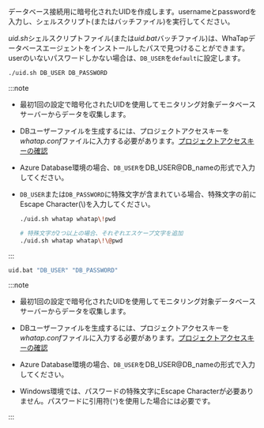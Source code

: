 <Title level={props.level} hashid="create-db-user">DBユーザーファイル作成</Title>

データベース接続用に暗号化されたUIDを作成します。usernameとpasswordを入力し、シェルスクリプト(またはバッチファイル)を実行してください。 

*uid.sh*シェルスクリプトファイル(または*uid.bat*バッチファイル)は、WhaTapデータベースエージェントをインストールしたパスで見つけることができます。userのいないパスワードしかない場合は、`DB_USER`を`default`に設定します。 

<Tabs groupId='os'>

<TabItem value="linux" label="Linux" default>

```bash
./uid.sh DB_USER DB_PASSWORD
```

:::note

- 最初1回の設定で暗号化されたUIDを使用してモニタリング対象データベースサーバーからデータを収集します。
- DBユーザーファイルを生成するには、プロジェクトアクセスキーを*whatap.conf*ファイルに入力する必要があります。[プロジェクトアクセスキーの確認](#check-accesskey)
- Azure Database環境の場合、`DB_USER`をDB_USER@DB_nameの形式で入力してください。
- `DB_USER`または`DB_PASSWORD`に特殊文字が含まれている場合、特殊文字の前にEscape Character(\\)を入力してください。

  ```bash title='Example'
  ./uid.sh whatap whatap\!pwd

  # 特殊文字が2つ以上の場合、それぞれエスケープ文字を追加
  ./uid.sh whatap whatap\!\@pwd
  ```

:::

</TabItem>
<TabItem value="windows" label="Windows">

```bash
uid.bat "DB_USER" "DB_PASSWORD"
```

:::note

- 最初1回の設定で暗号化されたUIDを使用してモニタリング対象データベースサーバーからデータを収集します。

- DBユーザーファイルを生成するには、プロジェクトアクセスキーを*whatap.conf*ファイルに入力する必要があります。[プロジェクトアクセスキーの確認](#check-accesskey)

- Azure Database環境の場合、`DB_USER`をDB_USER@DB_nameの形式で入力してください。

- Windows環境では、パスワードの特殊文字にEscape Characterが必要ありません。パスワードに引用符(`"`)を使用した場合には必要です。

:::

</TabItem>
</Tabs>

